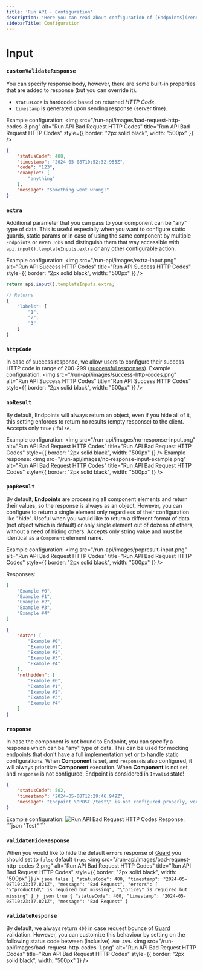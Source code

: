 ```yaml
---
title: 'Run API - Configuration'
description: 'Here you can read about configuration of [Endpoints](/endpoints) (Run API) in details.'
sidebarTitle: Configuration
---
```





# Input

### `customValidateResponse`
You can specify response body, however, there are some built-in properties that are added to response (but you can override it).
- `statusCode` is hardcoded based on returned *HTTP Code*.
- `timestamp` is generated upon sending response (server time).

Example configuration:
<img
    src="/run-api/images/bad-request-http-codes-3.png"
    alt="Run API Bad Request HTTP Codes"
    title="Run API Bad Request HTTP Codes"
    style={{ border: "2px solid black", width: "500px" }}
/>


```json
{
    "statusCode": 400,
    "timestamp": "2024-05-08T10:52:32.955Z",
    "code": "123",
    "example": [
        "anything"
    ],
    "message": "Something went wrong!"
}
```

### `extra`
Additional parameter that you can pass to your component can be "any" type of data.
This is useful especially when you want to configure static guards, static params or in case of using the
same component by multiple `Endpoints` or even `Jobs` and distinguish them that way accessible
with `api.input().templateInputs.extra` or any other configurable action.

Example configuration:
<img
    src="/run-api/images/extra-input.png"
    alt="Run API Success HTTP Codes"
    title="Run API Success HTTP Codes"
    style={{ border: "2px solid black", width: "500px" }}
/>

```javascript
return api.input().templateInputs.extra;

// Returns
{
    "labels": [
        "1",
        "2",
        "3"
    ]
}

```

### `httpCode`
In case of success response, we allow users to configure their success HTTP code in range of 200-299 ([successful responses](https://developer.mozilla.org/en-US/docs/Web/HTTP/Status#successful_responses)).
Example configuration:
<img
    src="/run-api/images/success-http-codes.png"
    alt="Run API Success HTTP Codes"
    title="Run API Success HTTP Codes"
    style={{ border: "2px solid black", width: "500px" }}
/>

### `noResult`
By default, Endpoints will always return an object, even if you hide all of it, this setting enforces to return no results (empty response) to the client. Accepts only `true` / `false`.

Example configuration:
<img
    src="/run-api/images/no-response-input.png"
    alt="Run API Bad Request HTTP Codes"
    title="Run API Bad Request HTTP Codes"
    style={{ border: "2px solid black", width: "500px" }}
/>
Example response:
<img
    src="/run-api/images/no-response-input-example.png"
    alt="Run API Bad Request HTTP Codes"
    title="Run API Bad Request HTTP Codes"
    style={{ border: "2px solid black", width: "500px" }}
/>

### `popResult`
By default, **Endpoints** are processing all component elements and return their values, so the response is always as an object. However, you can configure to return a single element only regardless of their configuration like "hide". Useful when you would like to return a different format of data (not object which is default) or only single element out of dozens of others, without a need of hiding others. Accepts only string value and must be identical as a `Component` element name.

Example configuration:
<img
    src="/run-api/images/popresult-input.png"
    alt="Run API Bad Request HTTP Codes"
    title="Run API Bad Request HTTP Codes"
    style={{ border: "2px solid black", width: "500px" }}
/>

Responses:
<CodeGroup>
```json With popResult on "data"
[
    "Example #0",
    "Example #1",
    "Example #2",
    "Example #3",
    "Example #4"
]
```
```json Without popResult
{
    "data": [
        "Example #0",
        "Example #1",
        "Example #2",
        "Example #3",
        "Example #4"
    ],
    "nothidden": [
        "Example #0",
        "Example #1",
        "Example #2",
        "Example #3",
        "Example #4"
    ]
}
```
</CodeGroup>

### `response`
In case the component is not bound to Endpoint, you can specify a response which can be "any" type of data.
This can be used for mocking endpoints that don't have a full implementation yet or to handle static configurations.
<Note>
    When **Component** is set, and `response`is also configured, it will always prioritize **Component** execution.
</Note>
<Warning>
    When **Component** is not set, and `response` is not configured, Endpoint is considered in `Invalid` state!
```json
{
    "statusCode": 502,
    "timestamp": "2024-05-08T12:29:46.949Z",
    "message": "Endpoint \"POST /test\" is not configured properly, verify your configuration."
}
```
</Warning>
Example configuration:
<img
    src="/run-api/images/result-input.png"
    alt="Run API Bad Request HTTP Codes"
    title="Run API Bad Request HTTP Codes"
    style={{ border: "2px solid black", width: "500px" }}
/>
Response:
```json
"Test"
```

### `validateHideResponse`
When you would like to hide the default `errors` response of [Guard](/run-api/guard) you should set to `false` default `true`.
<img
    src="/run-api/images/bad-request-http-codes-2.png"
    alt="Run API Bad Request HTTP Codes"
    title="Run API Bad Request HTTP Codes"
    style={{ border: "2px solid black", width: "500px" }}
/>
<CodeGroup>
    ```json false
    {
        "statusCode": 400,
        "timestamp": "2024-05-08T10:23:37.821Z",
        "message": "Bad Request",
        "errors": [
        "\"productId\" is required but missing",
        "\"price\" is required but missing"
        ]
    }
    ```
    ```json true
    {
        "statusCode": 400,
        "timestamp": "2024-05-08T10:23:37.821Z",
        "message": "Bad Request"
    }
    ```
</CodeGroup>

### `validateResponse`
By default, we always return `400` in case request bounce of [Guard](/run-api/guard) validation.
However, you can customize this behaviour by setting on the following status code between (inclusive) `200-499`.
<img
    src="/run-api/images/bad-request-http-codes-1.png"
    alt="Run API Bad Request HTTP Codes"
    title="Run API Bad Request HTTP Codes"
    style={{ border: "2px solid black", width: "500px" }}
/>
